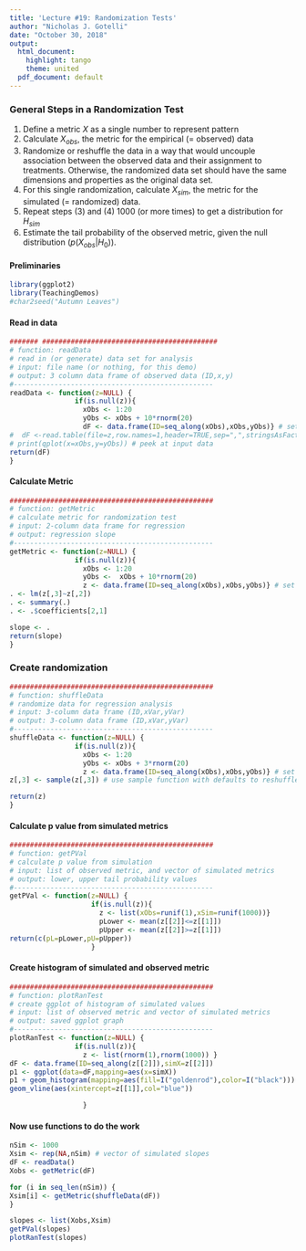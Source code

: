 ```yaml
---
title: 'Lecture #19: Randomization Tests'
author: "Nicholas J. Gotelli"
date: "October 30, 2018"
output:
  html_document:
    highlight: tango
    theme: united
  pdf_document: default
---
```

### General Steps in a Randomization Test
1. Define a metric $X$ as a single number to represent pattern
2. Calculate $X_{obs}$, the metric for the empirical (= observed) data
3. Randomize or reshuffle the data in a way that would uncouple association between the observed data and their assignment to treatments. Otherwise, the randomized data set should have the same dimensions and properties as the original data set.
4. For this single randomization, calculate $X_{sim}$, the metric for the simulated (= randomized) data.
5. Repeat steps (3) and (4) 1000 (or more times) to get a distribution for $H_{sim}$
6. Estimate the tail probability of the observed metric, given the null distribution $(p(X_{obs}|H_0))$.

#### Preliminaries
```r
library(ggplot2)
library(TeachingDemos)
#char2seed("Autumn Leaves")
```
#### Read in data
```r

####### ###########################################
# function: readData
# read in (or generate) data set for analysis
# input: file name (or nothing, for this demo)
# output: 3 column data frame of observed data (ID,x,y)
#------------------------------------------------- 
readData <- function(z=NULL) {
                if(is.null(z)){
                  xObs <- 1:20
                  yObs <- xObs + 10*rnorm(20)
                  dF <- data.frame(ID=seq_along(xObs),xObs,yObs)} # set up data frame                 
#  dF <-read.table(file=z,row.names=1,header=TRUE,sep=",",stringsAsFactors=FALSE)
# print(qplot(x=xObs,y=yObs)) # peek at input data
return(dF)
}
```

#### Calculate Metric
```r

##################################################
# function: getMetric
# calculate metric for randomization test
# input: 2-column data frame for regression
# output: regression slope
#------------------------------------------------- 
getMetric <- function(z=NULL) {
                if(is.null(z)){
                  xObs <- 1:20
                  yObs <-  xObs + 10*rnorm(20)
                  z <- data.frame(ID=seq_along(xObs),xObs,yObs)} # set up data frame                 
. <- lm(z[,3]~z[,2])
. <- summary(.)
. <- .$coefficients[2,1]

slope <- .
return(slope)
}
```
### Create randomization
```r

##################################################
# function: shuffleData
# randomize data for regression analysis
# input: 3-column data frame (ID,xVar,yVar)
# output: 3-column data frame (ID,xVar,yVar)
#------------------------------------------------- 
shuffleData <- function(z=NULL) {
                if(is.null(z)){
                  xObs <- 1:20
                  yObs <- xObs + 3*rnorm(20)
                  z <- data.frame(ID=seq_along(xObs),xObs,yObs)} # set up data frame                 
z[,3] <- sample(z[,3]) # use sample function with defaults to reshuffle column

return(z)
}
```

#### Calculate p value from simulated metrics

```r
##################################################
# function: getPVal
# calculate p value from simulation
# input: list of observed metric, and vector of simulated metrics
# output: lower, upper tail probability values
#------------------------------------------------- 
getPVal <- function(z=NULL) {
                    if(is.null(z)){
                      z <- list(xObs=runif(1),xSim=runif(1000))}
                      pLower <- mean(z[[2]]<=z[[1]])
                      pUpper <- mean(z[[2]]>=z[[1]])
return(c(pL=pLower,pU=pUpper))
                    }
```
#### Create histogram of simulated and observed metric

```r
##################################################
# function: plotRanTest
# create ggplot of histogram of simulated values
# input: list of observed metric and vector of simulated metrics
# output: saved ggplot graph
#------------------------------------------------- 
plotRanTest <- function(z=NULL) {
                if(is.null(z)){
                  z <- list(rnorm(1),rnorm(1000)) }
dF <- data.frame(ID=seq_along(z[[2]]),simX=z[[2]])
p1 <- ggplot(data=dF,mapping=aes(x=simX))
p1 + geom_histogram(mapping=aes(fill=I("goldenrod"),color=I("black"))) +
geom_vline(aes(xintercept=z[[1]],col="blue")) 

                  }
```
#### Now use functions to do the work

```r
nSim <- 1000
Xsim <- rep(NA,nSim) # vector of simulated slopes
dF <- readData()
Xobs <- getMetric(dF)

for (i in seq_len(nSim)) {
Xsim[i] <- getMetric(shuffleData(dF))
}

slopes <- list(Xobs,Xsim)
getPVal(slopes)
plotRanTest(slopes)
```

